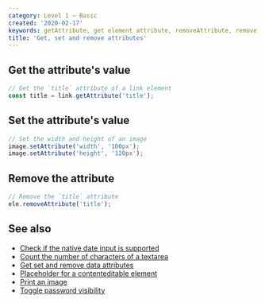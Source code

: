```yaml
---
category: Level 1 — Basic
created: '2020-02-17'
keywords: getAttribute, get element attribute, removeAttribute, remove element attribute, setAttribute, set element attribute
title: 'Get, set and remove attributes'
---
```


## Get the attribute's value

```js
// Get the `title` attribute of a link element
const title = link.getAttribute('title');
```

## Set the attribute's value

```js
// Set the width and height of an image
image.setAttribute('width', '100px');
image.setAttribute('height', '120px');
```

## Remove the attribute

```js
// Remove the `title` attribute
ele.removeAttribute('title');
```

## See also

-   [Check if the native date input is supported](https://phuoc.ng/collection/html-dom/check-if-the-native-date-input-is-supported/)
-   [Count the number of characters of a textarea](https://phuoc.ng/collection/html-dom/count-the-number-of-characters-of-a-textarea/)
-   [Get set and remove data attributes](https://phuoc.ng/collection/html-dom/get-set-and-remove-data-attributes/)
-   [Placeholder for a contenteditable element](https://phuoc.ng/collection/html-dom/placeholder-for-a-contenteditable-element/)
-   [Print an image](https://phuoc.ng/collection/html-dom/print-an-image/)
-   [Toggle password visibility](https://phuoc.ng/collection/html-dom/toggle-password-visibility/)
